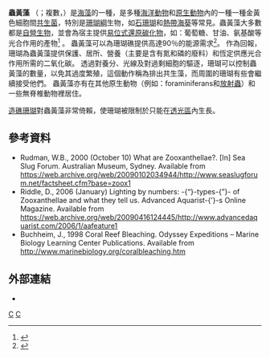 {{noteTA|1=zh-hans:自养; zh-hant:自營;}}
{{Automatic taxobox
| taxon = Symbiodinium
| authority = 
}}

'''蟲黃藻''' （{{lang|la|''Zooxanthella''}}；複數{{lang|la|''Zooxanthellae''}}，{{pron-en|ˌzoʊ.əzænˈθɛliː}}）是[[海藻|海藻]]的一種，是多種[[海洋動物|海洋動物]]和[[原生動物|原生動物]]內的一種一種金黃色細胞間[[共生菌|共生菌]]，特別是[[珊瑚綱|珊瑚綱]]生物，如[[石珊瑚目|石珊瑚]]和[[熱帶海葵|熱帶海葵]]等常見。蟲黃藻大多數都是[[自營生物|自營生物]]，並會為宿主提供[[易位式還原碳化物|易位式還原碳化物]]，如：葡萄糖、甘油、氨基酸等光合作用的產物<ref>{{Cite web |url=http://oceanservice.noaa.gov/education/kits/corals/coral02_zooxanthellae.html |title=存档副本 |access-date=2009-09-01 |archive-date=2020-05-28 |archive-url=https://web.archive.org/web/20200528115104/https://oceanservice.noaa.gov/education/kits/corals/coral02_zooxanthellae.html |dead-url=no }}</ref> 。
蟲黃藻可以為珊瑚礁提供高達90％的能源需求<ref name="GuideCoralBleaching">{{cite book
 |coauthors   = Marshall, Paul; Schuttenberg, Heidi.
 |title       = A Reef Manager’s Guide to Coral Bleaching
 |publisher   = [[Great_Barrier_Reef_Marine_Park_Authority|Great Barrier Reef Marine Park Authority]],
 |date        = 2006
 |location    = Townsville, Australia
 |pages       = 
 |url         = http://www.gbrmpa.gov.au/corp_site/info_services/publications/misc_pub/a_reef_managers_guide_to_coral_bleaching
 |doi         = 
 |isbn        = 1 876945 40 0
 |deadurl     = yes
 |archiveurl  = https://web.archive.org/web/20091029060139/http://www.gbrmpa.gov.au/corp_site/info_services/publications/misc_pub/a_reef_managers_guide_to_coral_bleaching
 |archivedate = 2009-10-29
 |access-date = 2009-09-01
}}</ref>。
作為回報，珊瑚為蟲黃藻提供保護、居所、營養（主要是含有氮和磷的廢料）和恆定供應光合作用所需的二氧化碳。
透過對養分、光線及對過剩細胞的驅逐，珊瑚可以控制蟲黃藻的數量，以免其過度繁殖，這個動作稱為排出共生藻，而周圍的珊瑚有些會繼續接受他們。
蟲黃藻亦有在其他原生動物（例如：foraminiferans和[[放射蟲|放射蟲]]）和一些無脊椎動物裡居住。 

[[造礁珊瑚|造礁珊瑚]]對蟲黃藻非常倚賴，使珊瑚被限制於只能在[[透光區|透光區]]內生長。

== 參考資料 ==
* Rudman, W.B., 2000 (October 10) What are Zooxanthellae?. [In] Sea Slug Forum. Australian Museum, Sydney. Available from https://web.archive.org/web/20090102034944/http://www.seaslugforum.net/factsheet.cfm?base=zoox1
* Riddle, D., 2006 (January) Lighting by numbers: -{“}-types-{”}- of Zooxanthellae and what they tell us. Advanced Aquarist-{’}-s Online Magazine. Available from https://web.archive.org/web/20090416124445/http://www.advancedaquarist.com/2006/1/aafeature1
* Buchheim, J., 1998 Coral Reef Bleaching. Odyssey Expeditions – Marine Biology Learning Center Publications. Available from http://www.marinebiology.org/coralbleaching.htm {{Wayback|url=http://www.marinebiology.org/coralbleaching.htm |date=20160213144352 }}
<!--See http://en.wikipedia.org/wiki/Wikipedia:Footnotes for an explanation of how to generate footnotes using the <ref(erences/)> tags-->
{{reflist}}

== 外部連結 ==
* {{eol|91312}}

{{Alveolata}}
{{Taxonbar}}
[[分類:共生|C]]
[[分類:甲藻門|C]]